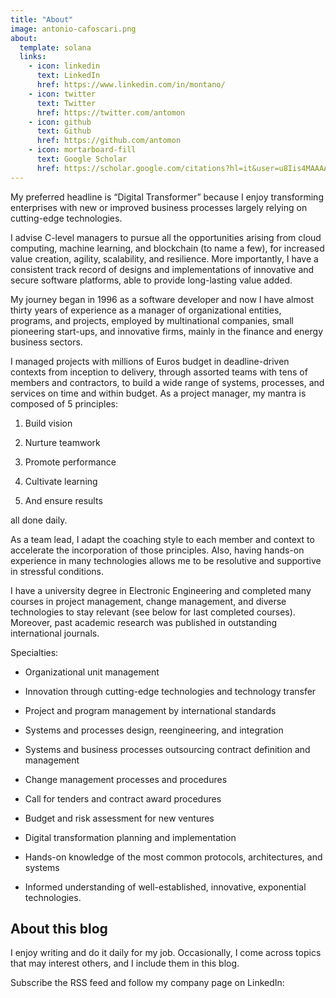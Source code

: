 ```yaml
---
title: "About"
image: antonio-cafoscari.png
about:
  template: solana
  links:
    - icon: linkedin
      text: LinkedIn
      href: https://www.linkedin.com/in/montano/
    - icon: twitter
      text: Twitter
      href: https://twitter.com/antomon
    - icon: github
      text: Github
      href: https://github.com/antomon
    - icon: mortarboard-fill
      text: Google Scholar
      href: https://scholar.google.com/citations?hl=it&user=u8Iis4MAAAAJ
---
```


My preferred headline is “Digital Transformer” because I enjoy transforming enterprises with new or improved business processes largely relying on cutting-edge technologies.

I advise C-level managers to pursue all the opportunities arising from cloud computing, machine learning, and blockchain (to name a few), for increased value creation, agility, scalability, and resilience. More importantly, I have a consistent track record of designs and implementations of innovative and secure software platforms, able to provide long-lasting value added.

My journey began in 1996 as a software developer and now I have almost thirty years of experience as a manager of organizational entities, programs, and projects, employed by multinational companies, small pioneering start-ups, and innovative firms, mainly in the finance and energy business sectors.

I managed projects with millions of Euros budget in deadline-driven contexts from inception to delivery, through assorted teams with tens of members and contractors, to build a wide range of systems, processes, and services on time and within budget. As a project manager, my mantra is composed of 5 principles: 

1. Build vision

2. Nurture teamwork

3. Promote performance

4. Cultivate learning

5. And ensure results

all done daily. 
 
As a team lead, I adapt the coaching style to each member and context to accelerate the incorporation of those principles. Also, having hands-on experience in many technologies allows me to be resolutive and supportive in stressful conditions.

I have a university degree in Electronic Engineering and completed many courses in project management, change management, and diverse technologies to stay relevant (see below for last completed courses). Moreover, past academic research was published in outstanding international journals.

Specialties:

-   Organizational unit management

-   Innovation through cutting-edge technologies and technology transfer

-   Project and program management by international standards

-   Systems and processes design, reengineering, and integration

-   Systems and business processes outsourcing contract definition and management

-   Change management processes and procedures

-   Call for tenders and contract award procedures

-   Budget and risk assessment for new ventures

-   Digital transformation planning and implementation

-   Hands-on knowledge of the most common protocols, architectures, and systems

-   Informed understanding of well-established, innovative, exponential technologies.

## About this blog

I enjoy writing and do it daily for my job. Occasionally, I come across topics that may interest others, and I include them in this blog. 

Subscribe the RSS feed and follow my company page on LinkedIn:

```{=html}
<script src="https://platform.linkedin.com/in.js" type="text/javascript"> lang: en_US</script>
<script type="IN/FollowCompany" data-id="11110551" data-counter="bottom"></script>
```





